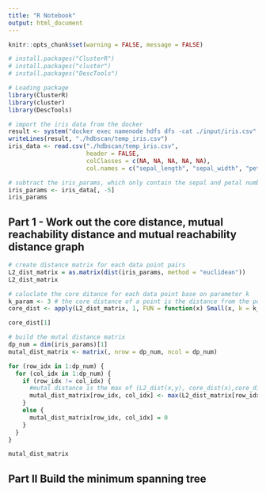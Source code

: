 ```yaml
---
title: "R Notebook"
output: html_document
---
```

```r
knitr::opts_chunk$set(warning = FALSE, message = FALSE)
```
```r
# install.packages("ClusterR")
# install.packages("cluster")
# install.packages("DescTools")

# Loading package
library(ClusterR)
library(cluster)
library(DescTools)
```
```r
# import the iris data from the docker
result <- system("docker exec namenode hdfs dfs -cat ./input/iris.csv", intern = TRUE)
writeLines(result, "./hdbscan/temp_iris.csv")
iris_data <- read.csv("./hdbscan/temp_iris.csv",
                      header = FALSE,
                      colClasses = c(NA, NA, NA, NA, NA),
                      col.names = c("sepal_length", "sepal_width", "petal_length", "petal_width", "species"))
```
```r
# subtract the iris_params, which only contain the sepal and petal numberical values
iris_params <- iris_data[, -5]
iris_params
```
## Part 1 - Work out the core distance, mutual reachability distance and mutual reachability distance graph
```r
# create distance matrix for each data point pairs
L2_dist_matrix = as.matrix(dist(iris_params, method = "euclidean"))
L2_dist_matrix
```
```r
# caluclate the core ditance for each data point base on parameter k
k_param <- 3 # the core distance of a point is the distance from the point to the k-th nearest neighbour.
core_dist <- apply(L2_dist_matrix, 1, FUN = function(x) Small(x, k = k_param + 1, unique = FALSE, na.last = NA)[k_param])

core_dist[1]
```
```r

# build the mutal distance matrix
dp_num = dim(iris_params)[1]
mutal_dist_matrix <- matrix(, nrow = dp_num, ncol = dp_num)

for (row_idx in 1:dp_num) {
  for (col_idx in 1:dp_num) {
    if (row_idx != col_idx) {
      #mutal distance is the max of (L2_dist(x,y), core_dist(x),core_dist(y))
      mutal_dist_matrix[row_idx, col_idx] <- max(L2_dist_matrix[row_idx, col_idx], core_dist[row_idx], core_dist[col_idx])
    }
    else {
      mutal_dist_matrix[row_idx, col_idx] = 0
    }
  }
}

mutal_dist_matrix

```
## Part II Build the minimum spanning tree